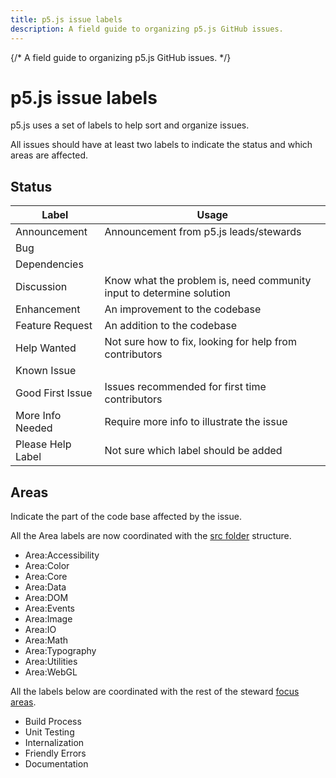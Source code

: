 ```yaml
---
title: p5.js issue labels
description: A field guide to organizing p5.js GitHub issues.
---
```

{/* A field guide to organizing p5.js GitHub issues. */}

# p5.js issue labels

p5.js uses a set of labels to help sort and organize issues.

All issues should have at least two labels to indicate the status and which areas are affected.

## Status

| Label             | Usage                                                                |
| ----------------- | -------------------------------------------------------------------- |
| Announcement      | Announcement from p5.js leads/stewards                               |
| Bug               |                                                                      |
| Dependencies      |                                                                      |
| Discussion        | Know what the problem is, need community input to determine solution |
| Enhancement       | An improvement to the codebase                                       |
| Feature Request   | An addition to the codebase                                          |
| Help Wanted       | Not sure how to fix, looking for help from contributors              |
| Known Issue       |                                                                      |
| Good First Issue  | Issues recommended for first time contributors                       |
| More Info Needed  | Require more info to illustrate the issue                            |
| Please Help Label | Not sure which label should be added                                 |

## Areas

Indicate the part of the code base affected by the issue.

All the Area labels are now coordinated with the  [src folder](https://github.com/processing/p5.js/tree/main/src) structure.

* Area:Accessibility
* Area:Color
* Area:Core
* Area:Data
* Area:DOM
* Area:Events
* Area:Image
* Area:IO
* Area:Math
* Area:Typography
* Area:Utilities
* Area:WebGL

All the labels below are coordinated with the rest of the steward [focus areas](https://github.com/processing/p5.js#stewards).

* Build Process
* Unit Testing
* Internalization
* Friendly Errors
* Documentation
